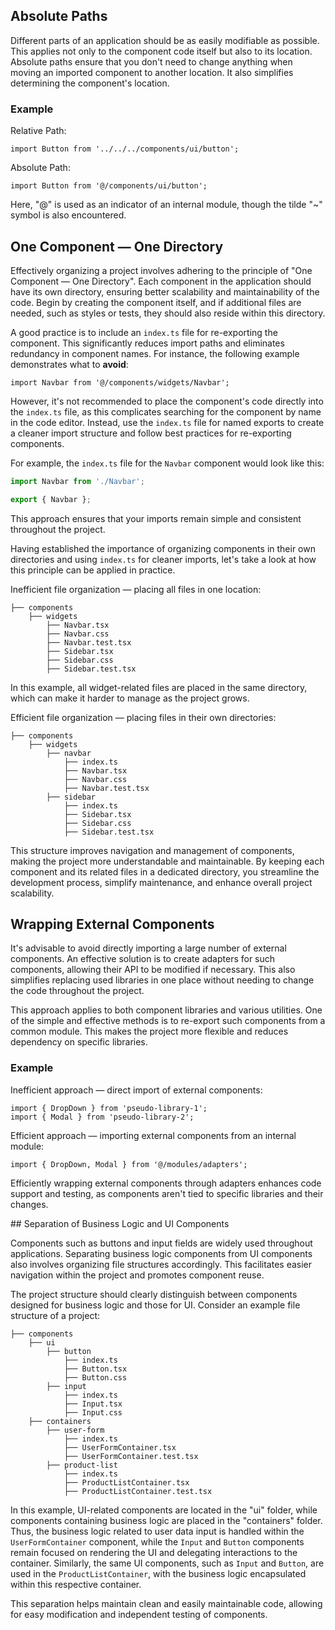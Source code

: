 <ContentWrapper>

## Absolute Paths

Different parts of an application should be as easily modifiable as possible. This applies not only to the component code itself but also to its location. Absolute paths ensure that you don't need to change anything when moving an imported component to another location. It also simplifies determining the component's location.

### Example

Relative Path:

```tsx
import Button from '../../../components/ui/button';
```

Absolute Path:

```tsx
import Button from '@/components/ui/button';
```

Here, "@" is used as an indicator of an internal module, though the tilde "~" symbol is also encountered.

</ContentWrapper>

<ContentWrapper>

## One Component — One Directory

Effectively organizing a project involves adhering to the principle of "One Component — One Directory". Each component in the application should have its own directory, ensuring better scalability and maintainability of the code. Begin by creating the component itself, and if additional files are needed, such as styles or tests, they should also reside within this directory.

A good practice is to include an `index.ts` file for re-exporting the component. This significantly reduces import paths and eliminates redundancy in component names. For instance, the following example demonstrates what to **avoid**:

```tsx
import Navbar from '@/components/widgets/Navbar';
```

However, it's not recommended to place the component's code directly into the `index.ts` file, as this complicates searching for the component by name in the code editor. Instead, use the `index.ts` file for named exports to create a cleaner import structure and follow best practices for re-exporting components.

For example, the `index.ts` file for the `Navbar` component would look like this:

```ts
import Navbar from './Navbar';

export { Navbar };
```

This approach ensures that your imports remain simple and consistent throughout the project.

Having established the importance of organizing components in their own directories and using `index.ts` for cleaner imports, let's take a look at how this principle can be applied in practice.

Inefficient file organization — placing all files in one location:

```code
├── components
    ├── widgets
        ├── Navbar.tsx
        ├── Navbar.css
        ├── Navbar.test.tsx
        ├── Sidebar.tsx
        ├── Sidebar.css
        ├── Sidebar.test.tsx
```

In this example, all widget-related files are placed in the same directory, which can make it harder to manage as the project grows.

Efficient file organization — placing files in their own directories:

```code
├── components
    ├── widgets
        ├── navbar
            ├── index.ts
            ├── Navbar.tsx
            ├── Navbar.css
            ├── Navbar.test.tsx
        ├── sidebar
            ├── index.ts
            ├── Sidebar.tsx
            ├── Sidebar.css
            ├── Sidebar.test.tsx
```

This structure improves navigation and management of components, making the project more understandable and maintainable. By keeping each component and its related files in a dedicated directory, you streamline the development process, simplify maintenance, and enhance overall project scalability.

</ContentWrapper>

<ContentWrapper>

## Wrapping External Components

It's advisable to avoid directly importing a large number of external components. An effective solution is to create adapters for such components, allowing their API to be modified if necessary. This also simplifies replacing used libraries in one place without needing to change the code throughout the project.

This approach applies to both component libraries and various utilities. One of the simple and effective methods is to re-export such components from a common module. This makes the project more flexible and reduces dependency on specific libraries.

### Example

Inefficient approach — direct import of external components:

```tsx
import { DropDown } from 'pseudo-library-1';
import { Modal } from 'pseudo-library-2';
```

Efficient approach — importing external components from an internal module:

```tsx
import { DropDown, Modal } from '@/modules/adapters';
```

Efficiently wrapping external components through adapters enhances code support and testing, as components aren't tied to specific libraries and their changes.

</ContentWrapper>

<ContentWrapper>
## Separation of Business Logic and UI Components

Components such as buttons and input fields are widely used throughout applications. Separating business logic components from UI components also involves organizing file structures accordingly. This facilitates easier navigation within the project and promotes component reuse.

The project structure should clearly distinguish between components designed for business logic and those for UI. Consider an example file structure of a project:

```code
├── components
    ├── ui
        ├── button
            ├── index.ts
            ├── Button.tsx
            ├── Button.css
        ├── input
            ├── index.ts
            ├── Input.tsx
            ├── Input.css
    ├── containers
        ├── user-form
            ├── index.ts
            ├── UserFormContainer.tsx
            ├── UserFormContainer.test.tsx
        ├── product-list
            ├── index.ts
            ├── ProductListContainer.tsx
            ├── ProductListContainer.test.tsx
```

In this example, UI-related components are located in the "ui" folder, while components containing business logic are placed in the "containers" folder. Thus, the business logic related to user data input is handled within the `UserFormContainer` component, while the `Input` and `Button` components remain focused on rendering the UI and delegating interactions to the container. Similarly, the same UI components, such as `Input` and `Button`, are used in the `ProductListContainer`, with the business logic encapsulated within this respective container.

This separation helps maintain clean and easily maintainable code, allowing for easy modification and independent testing of components.

</ContentWrapper>

